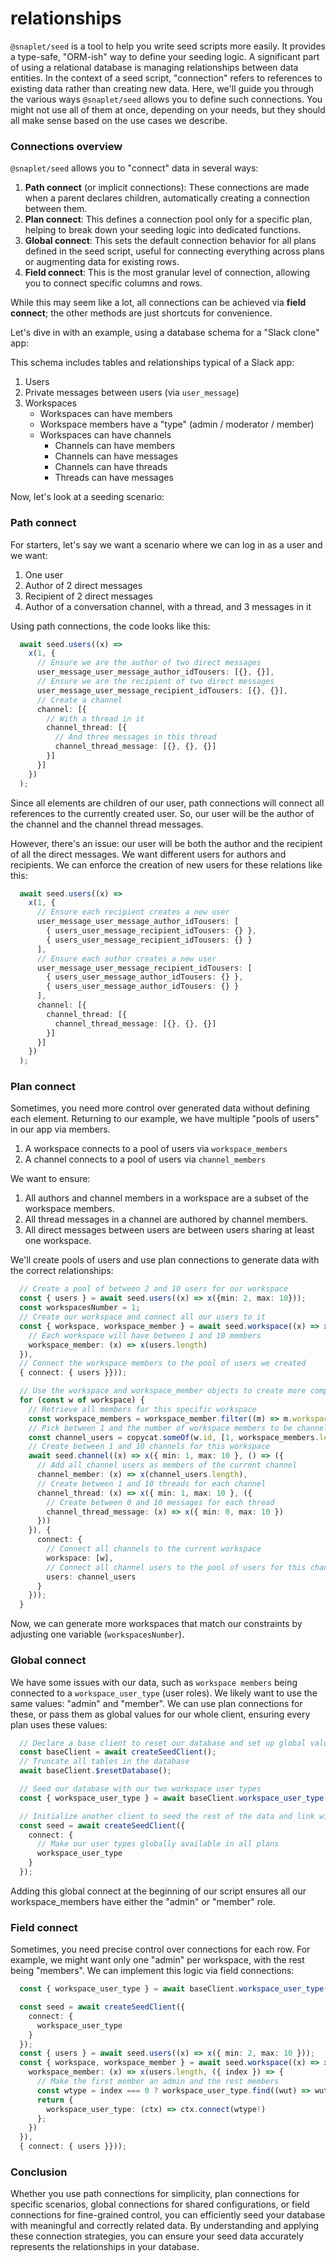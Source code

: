 
# relationships

`@snaplet/seed` is a tool to help you write seed scripts more easily. It provides a type-safe, "ORM-ish" way to define your seeding logic. A significant part of using a relational database is managing relationships between data entities. In the context of a seed script, "connection" refers to references to existing data rather than creating new data. Here, we'll guide you through the various ways `@snaplet/seed` allows you to define such connections. You might not use all of them at once, depending on your needs, but they should all make sense based on the use cases we describe.

### Connections overview

`@snaplet/seed` allows you to "connect" data in several ways:

1. **Path connect** (or implicit connections): These connections are made when a parent declares children, automatically creating a connection between them.
2. **Plan connect**: This defines a connection pool only for a specific plan, helping to break down your seeding logic into dedicated functions.
3. **Global connect**: This sets the default connection behavior for all plans defined in the seed script, useful for connecting everything across plans or augmenting data for existing rows.
4. **Field connect**: This is the most granular level of connection, allowing you to connect specific columns and rows.

While this may seem like a lot, all connections can be achieved via **field connect**; the other methods are just shortcuts for convenience.

Let's dive in with an example, using a database schema for a "Slack clone" app:

<SlackAppERD />

This schema includes tables and relationships typical of a Slack app:

1. Users
2. Private messages between users (via `user_message`)
3. Workspaces
   - Workspaces can have members
   - Workspace members have a "type" (admin / moderator / member)
   - Workspaces can have channels
     - Channels can have members
     - Channels can have messages
     - Channels can have threads
     - Threads can have messages

Now, let's look at a seeding scenario:

### Path connect
For starters, let's say we want a scenario where we can log in as a user and we want:
1. One user
2. Author of 2 direct messages
3. Recipient of 2 direct messages
4. Author of a conversation channel, with a thread, and 3 messages in it

Using path connections, the code looks like this:

```ts
  await seed.users((x) =>
    x(1, {
      // Ensure we are the author of two direct messages
      user_message_user_message_author_idTousers: [{}, {}],
      // Ensure we are the recipient of two direct messages
      user_message_user_message_recipient_idTousers: [{}, {}],
      // Create a channel
      channel: [{
        // With a thread in it
        channel_thread: [{
          // And three messages in this thread
          channel_thread_message: [{}, {}, {}]
        }]
      }]
    })
  );
```

Since all elements are children of our user, path connections will connect all references to the currently created user. So, our user will be the author of the channel and the channel thread messages.

However, there's an issue: our user will be both the author and the recipient of all the direct messages. We want different users for authors and recipients. We can enforce the creation of new users for these relations like this:

```ts
  await seed.users((x) =>
    x(1, {
      // Ensure each recipient creates a new user
      user_message_user_message_author_idTousers: [
        { users_user_message_recipient_idTousers: {} },
        { users_user_message_recipient_idTousers: {} }
      ],
      // Ensure each author creates a new user
      user_message_user_message_recipient_idTousers: [
        { users_user_message_author_idTousers: {} },
        { users_user_message_author_idTousers: {} }
      ],
      channel: [{
        channel_thread: [{
          channel_thread_message: [{}, {}, {}]
        }]
      }]
    })
  );
```

### Plan connect
Sometimes, you need more control over generated data without defining each element. Returning to our example, we have multiple "pools of users" in our app via members.

1. A workspace connects to a pool of users via `workspace_members`
2. A channel connects to a pool of users via `channel_members`

We want to ensure:
1. All authors and channel members in a workspace are a subset of the workspace members.
2. All thread messages in a channel are authored by channel members.
3. All direct messages between users are between users sharing at least one workspace.

We'll create pools of users and use plan connections to generate data with the correct relationships:

```ts
  // Create a pool of between 2 and 10 users for our workspace
  const { users } = await seed.users((x) => x({min: 2, max: 10}));
  const workspacesNumber = 1;
  // Create our workspace and connect all our users to it
  const { workspace, workspace_member } = await seed.workspace((x) => x(workspacesNumber, () => ({
    // Each workspace will have between 1 and 10 members
    workspace_member: (x) => x(users.length)
  }), 
  // Connect the workspace members to the pool of users we created
  { connect: { users }}));

  // Use the workspace and workspace_member objects to create more complex relationships
  for (const w of workspace) {
    // Retrieve all members for this specific workspace
    const workspace_members = workspace_member.filter((m) => m.workspace_id === w.id);
    // Pick between 1 and the number of workspace members to be channel members
    const channel_users = copycat.someOf(w.id, [1, workspace_members.length], workspace_members).map((m) => ({ id: m.user_id }));
    // Create between 1 and 10 channels for this workspace
    await seed.channel((x) => x({ min: 1, max: 10 }, () => ({
      // Add all channel users as members of the current channel
      channel_member: (x) => x(channel_users.length),
      // Create between 1 and 10 threads for each channel
      channel_thread: (x) => x({ min: 1, max: 10 }, ({
        // Create between 0 and 10 messages for each thread
        channel_thread_message: (x) => x({ min: 0, max: 10 })
      }))
    }), {
      connect: { 
        // Connect all channels to the current workspace
        workspace: [w],
        // Connect all channel users to the pool of users for this channel
        users: channel_users
      }
    }));
  }
```

Now, we can generate more workspaces that match our constraints by adjusting one variable (`workspacesNumber`).

### Global connect

We have some issues with our data, such as `workspace members` being connected to a `workspace_user_type` (user roles). We likely want to use the same values: "admin" and "member". We can use plan connections for these, or pass them as global values for our whole client, ensuring every plan uses these values:

```ts
  // Declare a base client to reset our database and set up global values
  const baseClient = await createSeedClient();
  // Truncate all tables in the database
  await baseClient.$resetDatabase();

  // Seed our database with our two workspace user types
  const { workspace_user_type } = await baseClient.workspace_user_type([{ type: "admin" }, { type: "member" }]);

  // Initialize another client to seed the rest of the data and link with global values
  const seed = await createSeedClient({
    connect: {
      // Make our user types globally available in all plans
      workspace_user_type
    }
  });
```

Adding this global connect at the beginning of our script ensures all our workspace_members have either the "admin" or "member" role.

### Field connect

Sometimes, you need precise control over connections for each row. For example, we might want only one "admin" per workspace, with the rest being "members". We can implement this logic via field connections:

```ts
  const { workspace_user_type } = await baseClient.workspace_user_type([{ type: "admin" }, { type: "member" }]);

  const seed = await createSeedClient({
    connect: {
      workspace_user_type
    }
  });
  const { users } = await seed.users((x) => x({ min: 2, max: 10 }));
  const { workspace, workspace_member } = await seed.workspace((x) => x(3, () => ({
    workspace_member: (x) => x(users.length, ({ index }) => {
      // Make the first member an admin and the rest members
      const wtype = index === 0 ? workspace_user_type.find((wut) => wut.type === "admin") : workspace_user_type.find((wut) => wut.type === "member");
      return {
        workspace_user_type: (ctx) => ctx.connect(wtype!)
      };
    })
  }), 
  { connect: { users }}));
```

### Conclusion

Whether you use path connections for simplicity, plan connections for specific scenarios, global connections for shared configurations, or field connections for fine-grained control, you can efficiently seed your database with meaningful and correctly related data.
By understanding and applying these connection strategies, you can ensure your seed data accurately represents the relationships in your database.
